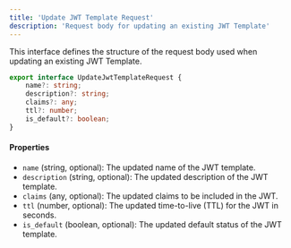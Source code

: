 ```yaml
---
title: 'Update JWT Template Request'
description: 'Request body for updating an existing JWT Template'
---
```


This interface defines the structure of the request body used when updating an existing JWT Template.

```typescript
export interface UpdateJwtTemplateRequest {
    name?: string;
    description?: string;
    claims?: any;
    ttl?: number;
    is_default?: boolean;
}
```

#### Properties

- `name` (string, optional): The updated name of the JWT template.
- `description` (string, optional): The updated description of the JWT template.
- `claims` (any, optional): The updated claims to be included in the JWT.
- `ttl` (number, optional): The updated time-to-live (TTL) for the JWT in seconds.
- `is_default` (boolean, optional): The updated default status of the JWT template.
